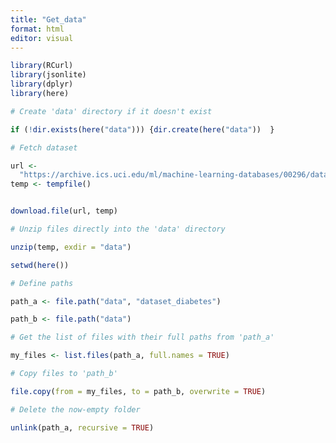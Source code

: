 ```yaml
---
title: "Get_data"
format: html
editor: visual
---
```


```r
library(RCurl) 
library(jsonlite) 
library(dplyr) 
library(here)

# Create 'data' directory if it doesn't exist

if (!dir.exists(here("data"))) {dir.create(here("data"))  }

# Fetch dataset

url <- 
  "https://archive.ics.uci.edu/ml/machine-learning-databases/00296/dataset_diabetes.zip"
temp <- tempfile()


download.file(url, temp)

# Unzip files directly into the 'data' directory

unzip(temp, exdir = "data")

setwd(here())

# Define paths

path_a <- file.path("data", "dataset_diabetes")

path_b <- file.path("data")

# Get the list of files with their full paths from 'path_a'

my_files <- list.files(path_a, full.names = TRUE)

# Copy files to 'path_b'

file.copy(from = my_files, to = path_b, overwrite = TRUE)

# Delete the now-empty folder

unlink(path_a, recursive = TRUE)
```
